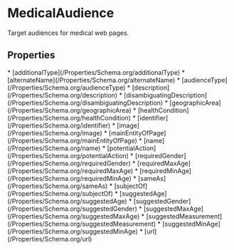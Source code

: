   
# MedicalAudience

Target audiences for medical web pages.

## Properties

<Grid>
* [additionalType](/Properties/Schema.org/additionalType)
* [alternateName](/Properties/Schema.org/alternateName)
* [audienceType](/Properties/Schema.org/audienceType)
* [description](/Properties/Schema.org/description)
* [disambiguatingDescription](/Properties/Schema.org/disambiguatingDescription)
* [geographicArea](/Properties/Schema.org/geographicArea)
* [healthCondition](/Properties/Schema.org/healthCondition)
* [identifier](/Properties/Schema.org/identifier)
* [image](/Properties/Schema.org/image)
* [mainEntityOfPage](/Properties/Schema.org/mainEntityOfPage)
* [name](/Properties/Schema.org/name)
* [potentialAction](/Properties/Schema.org/potentialAction)
* [requiredGender](/Properties/Schema.org/requiredGender)
* [requiredMaxAge](/Properties/Schema.org/requiredMaxAge)
* [requiredMinAge](/Properties/Schema.org/requiredMinAge)
* [sameAs](/Properties/Schema.org/sameAs)
* [subjectOf](/Properties/Schema.org/subjectOf)
* [suggestedAge](/Properties/Schema.org/suggestedAge)
* [suggestedGender](/Properties/Schema.org/suggestedGender)
* [suggestedMaxAge](/Properties/Schema.org/suggestedMaxAge)
* [suggestedMeasurement](/Properties/Schema.org/suggestedMeasurement)
* [suggestedMinAge](/Properties/Schema.org/suggestedMinAge)
* [url](/Properties/Schema.org/url)
</Grid>

